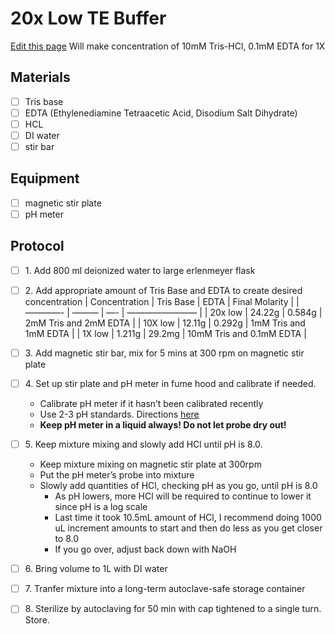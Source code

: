 # 20x Low TE Buffer
[Edit this page](https://github.com/remygatins/GatinsLabProtocols/edit/main/lab_molec_low_te_buffer.qmd)
Will make concentration of 10mM Tris-HCl, 0.1mM EDTA for 1X

## Materials
- [ ] Tris base
- [ ] EDTA (Ethylenediamine Tetraacetic Acid, Disodium Salt Dihydrate)
- [ ] HCL
- [ ] DI water
- [ ] stir bar

## Equipment
- [ ] magnetic stir plate
- [ ] pH meter


## Protocol
- [ ] 1. Add 800 ml deionized water to large erlenmeyer flask

- [ ] 2. Add appropriate amount of Tris Base and EDTA to create desired concentration
| Concentration | Tris Base |   EDTA   |       Final Molarity     |
| ------------- | --------- | ----     | ------------------------ |
|    20x low    |  24.22g   |  0.584g  |   2mM Tris and 2mM EDTA  |
|    10X low    |  12.11g   |  0.292g  |   1mM Tris and 1mM EDTA  |
|    1X low     |  1.211g   |  29.2mg  | 10mM Tris and 0.1mM EDTA |


- [ ] 3. Add magnetic stir bar, mix for 5 mins at 300 rpm on magnetic stir plate

- [ ] 4. Set up stir plate and pH meter in fume hood and calibrate if needed.
  - Calibrate pH meter if it hasn't been calibrated recently
  - Use 2-3 pH standards. Directions [here](https://remygatins.github.io/GatinsLabProtocols/lab_equip_ph_meter.html)
  - **Keep pH meter in a liquid always! Do not let probe dry out!**

- [ ] 5. Keep mixture mixing and slowly add HCl until pH is 8.0.
  - Keep mixture mixing on magnetic stir plate at 300rpm
  - Put the pH meter's probe into mixture
  - Slowly add quantities of HCl, checking pH as you go, until pH is 8.0
    - As pH lowers, more HCl will be required to continue to lower it since pH is a log scale
    - Last time it took 10.5mL amount of HCl, I recommend doing 1000 uL increment amounts to start and then do less as you get closer to 8.0
    - If you go over, adjust back down with NaOH

- [ ] 6. Bring volume to 1L with DI water

- [ ] 7. Tranfer mixture into a long-term autoclave-safe storage container

- [ ] 8. Sterilize by autoclaving for 50 min with cap tightened to a single turn. Store.

